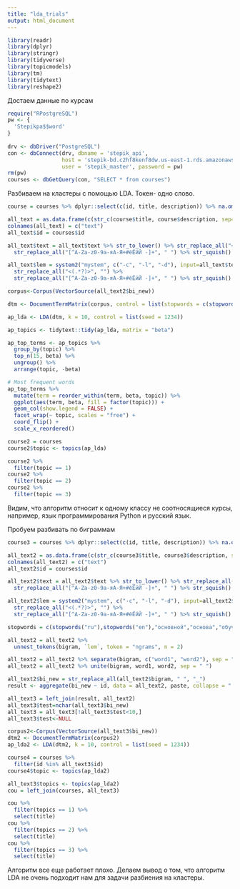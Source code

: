 ```yaml
---
title: "lda_trials"
output: html_document
---
```


```r
library(readr)
library(dplyr)
library(stringr)
library(tidyverse)
library(topicmodels)
library(tm)
library(tidytext)
library(reshape2)
```

Достаем данные по курсам

```r
require("RPostgreSQL")
pw <- {
  'Stepikpa$$word'
}
 
drv <- dbDriver("PostgreSQL")
con <- dbConnect(drv, dbname = 'stepik_api',
                 host = 'stepik-bd.c2hf8kenf8dw.us-east-1.rds.amazonaws.com', port = 5432,
                 user = 'stepik_master', password = pw)
rm(pw)
courses <- dbGetQuery(con, "SELECT * from courses")
```

Разбиваем на кластеры с помощью LDA. Токен- одно слово.

```r
course = courses %>% dplyr::select(c(id, title, description)) %>% na.omit()

all_text = as.data.frame(c(str_c(course$title, course$description, sep=" ")))
colnames(all_text) = c("text")
all_text$id = courses$id

all_text$text = all_text$text %>% str_to_lower() %>% str_replace_all("<(.*?)>", "") %>%  
  str_replace_all("[^A-Za-z0-9а-яА-Я+#ёЁйЙ -]+", " ") %>% str_squish()

all_text$lem = system2("mystem", c("-c", "-l", "-d"), input=all_text$text, stdout=TRUE) %>% str_to_lower() %>% 
  str_replace_all("<(.*?)>", "") %>%  
  str_replace_all("[^A-Za-z0-9а-яА-Я+#ёЁйЙ -]+", " ") %>% str_squish()

corpus<-Corpus(VectorSource(all_text2$bi_new))

dtm <- DocumentTermMatrix(corpus, control = list(stopwords = c(stopwords("ru"),stopwords("en"),"will","основной","основа","обучение","весь","учебный","школа","класс","мочь", "type","types","тип", "can", "com", "это","наставник","тест","вуз","наш","каждый","курс","http","https","язык","org","свой","задача","course","также","урок","работа","тема","stepik","модуль","задание","который")))

ap_lda <- LDA(dtm, k = 10, control = list(seed = 1234))

ap_topics <- tidytext::tidy(ap_lda, matrix = "beta")

ap_top_terms <- ap_topics %>%
  group_by(topic) %>%
  top_n(15, beta) %>%
  ungroup() %>%
  arrange(topic, -beta)

# Most frequent words
ap_top_terms %>%
  mutate(term = reorder_within(term, beta, topic)) %>%
  ggplot(aes(term, beta, fill = factor(topic))) +
  geom_col(show.legend = FALSE) +
  facet_wrap(~ topic, scales = "free") +
  coord_flip() +
  scale_x_reordered()

course2 = courses
course2$topic <- topics(ap_lda)

course2 %>%
  filter(topic == 1)
course2 %>%
  filter(topic == 2)
course2 %>%
  filter(topic == 3)
```

Видим, что алгоритм относит к одному классу не соотносящиеся курсы, например, язык программирования Python и русский язык.

Пробуем разбивать по биграммам

```r
course3 = courses %>% dplyr::select(c(id, title, description)) %>% na.omit()

all_text2 = as.data.frame(c(str_c(course3$title, course3$description, sep=" ")))
colnames(all_text2) = c("text")
all_text2$id = courses$id

all_text2$text = all_text2$text %>% str_to_lower() %>% str_replace_all("<(.*?)>", "") %>%  
  str_replace_all("[^A-Za-z0-9а-яА-Я+#ёЁйЙ -]+", " ") %>% str_squish()

all_text2$lem = system2("mystem", c("-c", "-l", "-d"), input=all_text2$text, stdout=TRUE) %>% str_to_lower() %>% 
  str_replace_all("<(.*?)>", "") %>%  
  str_replace_all("[^A-Za-z0-9а-яА-Я+#ёЁйЙ -]+", " ") %>% str_squish()

stopwords = c(stopwords("ru"),stopwords("en"),"основной","основа","обучение","весь","учебный","школа","класс","мочь", "type","types","тип", "can", "com", "это","наставник","тест","вуз","наш","каждый","курс","http","https","язык","org","свой","задача","course","также","урок","работа","тема","stepik","модуль","задание","который")

all_text2 = all_text2 %>%
  unnest_tokens(bigram, `lem`, token = "ngrams", n = 2)

all_text2 = all_text2 %>% separate(bigram, c("word1", "word2"), sep = " ") %>% dplyr::filter(!word1 %in% stopwords) %>% dplyr::filter(!word2 %in% stopwords) 
all_text2 = all_text2 %>% unite(bigram, word1, word2, sep = " ")

all_text2$bi_new = str_replace_all(all_text2$bigram, " ", "_")
result <- aggregate(bi_new ~ id, data = all_text2, paste, collapse = " ")

all_text3 = left_join(result, all_text2)
all_text3$test=nchar(all_text3$bi_new)
all_text3 = all_text3[!all_text3$test<10,]
all_text3$test<-NULL

corpus2<-Corpus(VectorSource(all_text3$bi_new))
dtm2 <- DocumentTermMatrix(corpus2)
ap_lda2 <- LDA(dtm2, k = 10, control = list(seed = 1234))

course4 = courses %>%
  filter(id %in% all_text3$id)
course4$topic <- topics(ap_lda2)

all_text3$topics <- topics(ap_lda2)
cou = left_join(courses, all_text3)

cou %>%
  filter(topics == 1) %>%
  select(title)
cou %>%
  filter(topics == 2) %>%
  select(title)
cou %>%
  filter(topics == 3) %>%
  select(title)
```

Алгоритм все еще работает плохо. Делаем вывод о том, что алгоритм LDA не очень подходит нам для задачи разбиения на кластеры.